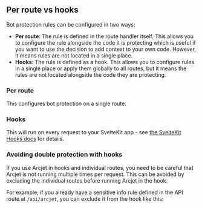 
## Per route vs hooks

Bot protection rules can be configured in two ways:

- **Per route**: The rule is defined in the route handler itself. This allows
  you to configure the rule alongside the code it is protecting which is useful
  if you want to use the decision to add context to your own code. However, it
  means rules are not located in a single place.
- **Hooks**: The rule is defined as a hook. This allows you to
  configure rules in a single place or apply them globally to all routes, but
  it means the rules are not located alongside the code they are protecting.

### Per route

This configures bot protection on a single route.

<SlotByFramework client:load>
  <PerRoute slot="sveltekit" />
</SlotByFramework>

### Hooks

This will run on every request to your SvelteKit app - see [the SvelteKit Hooks
docs](https://kit.svelte.dev/docs/hooks) for details.

<SlotByFramework client:load>
  <Hooks slot="sveltekit" />
</SlotByFramework>

### Avoiding double protection with hooks

If you use Arcjet in hooks and individual routes, you need to be careful
that Arcjet is not running multiple times per request. This can be avoided by
excluding the individual routes before running Arcjet in the hook.

For example, if you already have a sensitive info rule defined in the API route
at `/api/arcjet`, you can exclude it from the hook like this:

<Code code={HookMatcher} lang="ts" title="/src/hooks.server.ts" />
